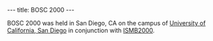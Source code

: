 ---
title: BOSC 2000
---

BOSC 2000 was held in San Diego, CA on the campus of [[wp:University of California, San Diego|University of California, San Diego]] in conjunction with [http://www.iscb.org/ismb2000/ ISMB2000].